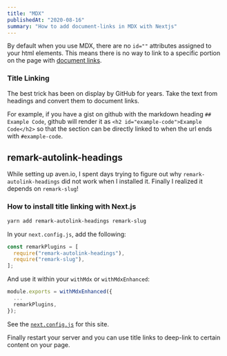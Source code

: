 ```yaml
---
title: "MDX"
publishedAt: "2020-08-16"
summary: "How to add document-links in MDX with Nextjs"
---
```


By default when you use MDX, there are no `id=""` attributes assigned to your html elements. This means there is no way to link to a specific portion on the page with [document links](/document-links).

### Title Linking

The best trick has been on display by GitHub for years. Take the text from headings and convert them to document links.

For example, if you have a gist on github with the markdown heading `## Example Code`, github will render it as `<h2 id="example-code">Example Code</h2>` so that the section can be directly linked to when the url ends with `#example-code`.

## remark-autolink-headings

While setting up aven.io, I spent days trying to figure out why `remark-autolink-headings` did not work when I installed it. Finally I realized it depends on `remark-slug`!


### How to install title linking with Next.js

```sh
yarn add remark-autolink-headings remark-slug
```

In your `next.config.js`, add the following:

```js
const remarkPlugins = [
  require("remark-autolink-headings"),
  require("remark-slug"),
];
```

And use it within your `withMdx` or `withMdxEnhanced`:

```js
module.exports = withMdxEnhanced({
  ...
  remarkPlugins,
});
```

See the [`next.config.js`](https://github.com/AvenCloud/sky/blob/main/next.config.js) for this site.


Finally restart your server and you can use title links to deep-link to certain content on your page.


<!--- © Aven LLC and Aven Contributors. Licensed under Creative Commons CC BY-NC-SA 4.0 https://creativecommons.org/licenses/by-nc-sa/4.0/ -->
